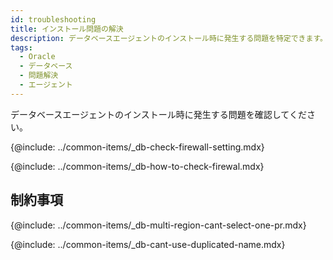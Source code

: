 ```yaml
---
id: troubleshooting
title: インストール問題の解決
description: データベースエージェントのインストール時に発生する問題を特定できます。
tags:
  - Oracle
  - データベース
  - 問題解決
  - エージェント
---
```


データベースエージェントのインストール時に発生する問題を確認してください。

{@include: ../common-items/_db-check-firewall-setting.mdx}

{@include: ../common-items/_db-how-to-check-firewal.mdx}

## 制約事項

{@include: ../common-items/_db-multi-region-cant-select-one-pr.mdx} 

{@include: ../common-items/_db-cant-use-duplicated-name.mdx}
